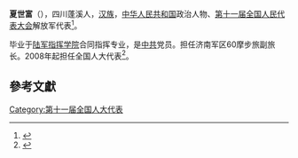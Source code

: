 '''夏世富'''（{{bd|1959年||}}），四川蓬溪人，[[汉族|汉族]]，[[中华人民共和国|中华人民共和国]]政治人物、[[第十一届全国人民代表大会|第十一届全国人民代表大会]]解放军代表<ref>{{cite web|author=新华网|title=第十一届全国人大代表|url=http://news.xinhuanet.com/ziliao/2008-03/03/content_7708230.htm?node=36628|publisher=新华网|accessdate=2014-01-07|archive-date=2014-01-10|archive-url=https://web.archive.org/web/20140110211415/http://news.xinhuanet.com/ziliao/2008-03/03/content_7708230.htm?node=36628|dead-url=no}}</ref>。

毕业于[[陆军指挥学院|陆军指挥学院]]合同指挥专业，是[[中共|中共]]党员。担任济南军区60摩步旅副旅长。2008年起担任全国人大代表<ref>{{cite news|title=全国人大代表信息-夏世富|url= http://210.82.31.1:8084/delegate/viewDelegate.action?dbid=112917|accessdate=2013-04-05|newspaper=全国人大网|archive-url=https://web.archive.org/web/20140527214943/http://www.npc.gov.cn/delegate/viewDelegate.action?dbid=112917|archive-date=2014-05-27|dead-url=yes}}</ref>。

==參考文獻==
{{reflist}}
[[Category:第十一届全国人大代表|Category:第十一届全国人大代表]]